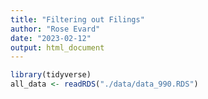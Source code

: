 ```yaml
---
title: "Filtering out Filings"
author: "Rose Evard"
date: "2023-02-12"
output: html_document
---
```


```r
library(tidyverse)
all_data <- readRDS("./data/data_990.RDS")
```


